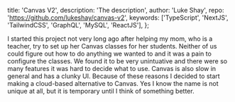 
  title: 'Canvas V2',
  description: 'The description',
  author: 'Luke Shay',
  repo: 'https://github.com/lukeshay/canvas-v2',
  keywords: ['TypeScript', 'NextJS', 'TailwindCSS', 'GraphQL', 'MySQL', 'ReactJS'],
};


I started this project not very long ago after helping my mom, who is a teacher, try to set up her Canvas classes for her students. Neither of us could figure out how to do anything we wanted to and it was a pain to configure the classes. We found it to be very unintuative and there were so many features it was hard to decide what to use. Canvas is also slow in general and has a clunky UI. Because of these reasons I decided to start making a cloud-based alternative to Canvas. Yes I know the name is not unique at all, but it is temporary until I think of something better.

